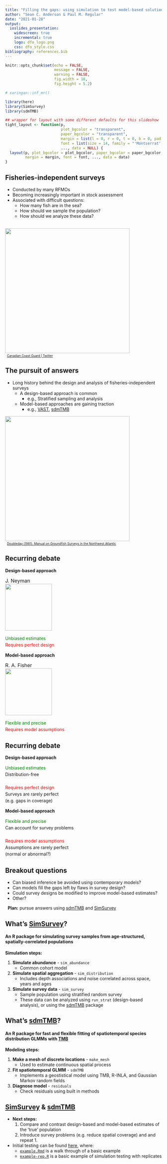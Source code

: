 ```yaml
---
title: "Filling the gaps: using simulation to test model-based solutions to survey problems"
author: "Sean C. Anderson & Paul M. Regular"
date: "2021-01-28"
output:
  ioslides_presentation:
    widescreen: true
    incremental: true
    logo: dfo_logo.png
    css: dfo_style.css
bibliography: references.bib
---
```


```{=html}
<style>

@import url('https://fonts.googleapis.com/css?family=Montserrat');

.forceBreak { -webkit-column-break-after: always; break-after: column; }

</style>
```
```r
knitr::opts_chunk$set(echo = FALSE,
                      message = FALSE,
                      warning = FALSE, 
                      fig.width = 10, 
                      fig.height = 5.2)
```


```r

# xaringan::inf_mr()

library(here)
library(SimSurvey)
library(sdmTMB)

## wrapper for layout with some different defaults for this slideshow
tight_layout <- function(p, 
                         plot_bgcolor = "transparent",
                         paper_bgcolor = "transparent",
                         margin = list(l = 0, r = 0, t = 0, b = 0, pad = 0),
                         font = list(size = 14, family = "'Montserrat', sans-serif"), 
                         ..., data = NULL) {
  layout(p, plot_bgcolor = plot_bgcolor, paper_bgcolor = paper_bgcolor,
         margin = margin, font = font, ..., data = data)
}

```

## Fisheries-independent surveys {.columns-2}

- Conducted by many RFMOs
- Becoming increasingly important in stock assessment
- Associated with difficult questions:
    - How many fish are in the sea?
    - How should we sample the population?
    - How should we analyze these data?

<p class="forceBreak">

</p>

<br>
<img src="graphics/teleost_twitter_crop.jpg" width="400"/>
<font size="1"> 
<br>
&nbsp; <a href="https://twitter.com/coastguardcan/status/879410397790515201">Canadian Coast Guard | Twitter</a>
</font>


## The pursuit of answers {.columns-2}

<!-- luckly, we are standing on the sholders of giants...theory and principles of sampling were developed by Fisher and Neyman in the 1930s -->

- Long history behind the design and analysis of fisheries-independent surveys
  - A design-based approach is common
    - e.g., Stratified sampling and analysis
  - Model-based approaches are gaining traction
    - e.g., [VAST](https://github.com/James-Thorson-NOAA/VAST), [sdmTMB](https://github.com/pbs-assess/sdmTMB)

<p class="forceBreak">

</p>

<img src="graphics/doubleday_strata_map.png" width="400"/>
<font size="1"> 
<br>
&nbsp; <a href="https://archive.nafo.int/open/studies/s2/doubleday.pdf">Doubleday (1981). Manual on Groundfish Surveys in the Northwest Atlantic</a>
</font>


## Recurring debate {.columns-2 .build}

<div class="centered">

**Design-based approach**

<!-- empirical - focused on the randomness from the random sampling design -->

<font size="3"> 
J. Neyman
<br>
<img src="https://statistics.berkeley.edu/sites/default/files/styles/max_325x325/public/inline-images/neyman.jpg?itok=2R8r88B5" width="150">
</font>

<p style="line-height: 1.5em">
<span style="color: green;">Unbiased estimates</span>
<br>
<span style="color: red;">Requires perfect design</span>
</p>

</div>

<p class="forceBreak">

<div class="centered">

**Model-based approach**

<!-- parametric - focused on the randomness from underlying distributional assumptions -->

<font size="3"> 
R. A. Fisher 
<br>
<img src="https://upload.wikimedia.org/wikipedia/commons/a/aa/Youngronaldfisher2.JPG" width="150">
</font>

<p style="line-height: 1.5em">
<span style="color: green;">Flexible and precise</span>
<br>
<span style="color: red;">Requires model assumptions</span>
</p>

</div>


## Recurring debate {.columns-2 .build}

<div class="centered">

**Design-based approach**

<p style="line-height: 1.5em">
<span style="color: green;">Unbiased estimates</span>
<br>
Distribution-free
<br><br>
<span style="color: red;">Requires perfect design</span>
<br>
Surveys are rarely perfect <br> (e.g. gaps in coverage)
</p>
<!-- Adds bias to design-based estimates -->

</div>

<p class="forceBreak">

<div class="centered">

**Model-based approach**

<p style="line-height: 1.5em">
<span style="color: green;">Flexible and precise</span>
<br>
Can account for survey problems
<br><br>
<span style="color: red;">Requires model assumptions</span>
<br>
Assumptions are rarely perfect <br> (normal or abnormal?)
<p>

<!-- Adds bias to model-based estimates -->

</div>


## Breakout questions {.build}

- Can biased inference be avoided using contemporary models?
- Can models fill the gaps left by flaws in survey design?
- Could survey designs be modified to improve model-based estimates?
- Other?

&nbsp; **Plan:** pursue answers using [sdmTMB](https://github.com/pbs-assess/sdmTMB) and [SimSurvey](https://github.com/PaulRegular/SimSurvey)  


## What's [SimSurvey](https://github.com/PaulRegular/SimSurvey)? {.smaller}

<p>
#### An R package for simulating survey samples from age-structured, spatially-correlated populations
</p>

**Simulation steps:**

1. **Simulate abundance** - `sim_abundance`
    - Common cohort model

2. **Simulate spatial aggregation** - `sim_distribution`
    - Includes depth associations and noise correlated across space, years and ages

3. **Simulate survey data** - `sim_survey`
    - Sample population using stratified random survey
    - These data can be analyzed using `run_strat` (design-based analysis), or using the [sdmTMB](https://github.com/pbs-assess/sdmTMB) package


## What's [sdmTMB](https://github.com/pbs-assess/sdmTMB)? {.smaller}

<p>
#### An R package for fast and flexible fitting of spatiotemporal species distribution GLMMs with [TMB](https://github.com/kaskr/adcomp)
</p>

**Modeling steps:**

1. **Make a mesh of discrete locations** - `make_mesh`
    - Used to estimate continuous spatial process

2. **Fit spatiotemporal GLMM** - `sdmTMB`
    - Implements a geostistical model using TMB, R-INLA, and Gaussian Markov random fields
    
3. **Diagnose model** - `residuals`
    - Check residuals using built in methods


## [SimSurvey](https://github.com/PaulRegular/SimSurvey) & [sdmTMB](https://github.com/pbs-assess/sdmTMB)

- **Next steps:** 
  1. Compare and contrast design-based and model-based estimates of the 'true' population
  2. Introduce survey problems (e.g. reduce spatial coverage) and and repeat 1.
  
- Initial testing can be found [here](https://github.com/TESA-workshops/sim-geostat-survey), where:
  - [`example.Rmd`](https://github.com/TESA-workshops/sim-geostat-survey/blob/main/example.Rmd) is a walk through of a basic example
  - [`example-rep.R`](https://github.com/TESA-workshops/sim-geostat-survey/blob/main/example-rep.R) is a basic example of simulation testing with replicates





